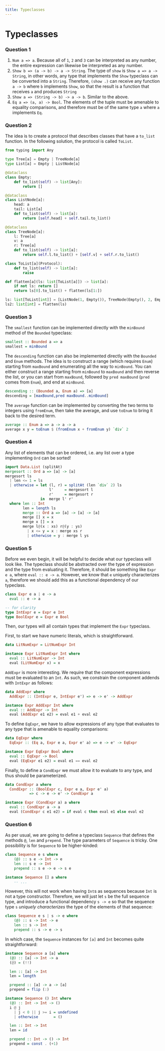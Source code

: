 ```yaml
---
title: Typeclasses
---
```



# Typeclasses

### Question 1
1.  `Num a => a`. Because all of `1`, `2` and `3` can be interpreted as any number, the entire expression can likewise be interpreted as any number.
2.  `Show b => (a -> b) -> a -> String`. The type of `show` is `Show a => a -> String`, in other words, any type that implements the `Show` typeclass can be converted into a `String`. Therefore, `(show .)` can receive any function `a -> b` where `b` implements `Show`, so that the result is a function that receives `a` and produces `String`
3.  `Show a => (String -> b) -> a -> b`. Similar to the above.
4. `Eq a => (a, a) -> Bool`. The elements of the tuple must be amenable to equality comparisons, and therefore must be of the same type `a` where `a` implements `Eq`. 

### Question 2
The idea is to create a protocol that describes classes that
have a `to_list` function. In the following solution, the
protocol is called `ToList`.

``` python
from typing import Any

type Tree[a] = Empty | TreeNode[a]
type List[a] = Empty | ListNode[a]

@dataclass
class Empty:
    def to_list(self) -> list[Any]:
        return []

@dataclass
class ListNode[a]:
    head: a
    tail: List[a]
    def to_list(self) -> list[a]:
        return [self.head] + self.tail.to_list()

@dataclass
class TreeNode[a]:
    l: Tree[a]
    v: a
    r: Tree[a]
    def to_list(self) -> list[a]:
        return self.l.to_list() + [self.v] + self.r.to_list()

class ToList[a](Protocol):
    def to_list(self) -> list[a]:
        raise

def flatten[a](ls: list[ToList[a]]) -> list[a]:
    if not ls: return []
    return ls[0].to_list() + flatten(ls[1:])

ls: list[ToList[int]] = [ListNode(1, Empty()), TreeNode(Empty(), 2, Empty())]
ls2: list[int] = flatten(ls)
```

### Question 3
The `smallest` function can be implemented directly with the `minBound` method of the `Bounded` typeclass:
```haskell
smallest :: Bounded a => a 
smallest = minBound
```
The `descending` function can also be implemented directly with the `Bounded` and `Enum` methods. The idea is to construct a range (which requires `Enum`) starting from `maxBound` and enumerating all the way to `minBound`. You can either construct a range starting from `minBound` to `maxBound` and then reverse the list, or you can start from `maxBound`, followed by `pred maxBound` (`pred` comes from `Enum`), and end at `minBound`.

```haskell
descending :: (Bounded a, Enum a) => [a]
descending = [maxBound,pred maxBound..minBound]
```

The `average` function can be implemented by converting the two terms to integers using `fromEnum`, then take the average, and use `toEnum` to bring it back to the desired term.

```haskell
average :: Enum a => a -> a -> a
average x y = toEnum $ (fromEnum x + fromEnum y) `div` 2
```
 

### Question 4
Any list of elements that can be ordered, i.e. any list over a type implementing `Ord` can be sorted!

``` haskell
import Data.List (splitAt)
mergesort :: Ord a => [a] -> [a]
mergesort ls 
  | len <= 1 = ls
  | otherwise = let (l, r) = splitAt (len `div` 2) ls
                    l'     = mergesort l
                    r'     = mergesort r
                in  merge l' r'
  where len :: Int
        len = length ls
        merge :: Ord a => [a] -> [a] -> [a]
        merge [] x = x
        merge x [] = x
        merge l@(x : xs) r@(y : ys)
          | x <= y = x : merge xs r
          | otherwise = y : merge l ys
```

### Question 5
Before we even begin, it will be helpful to decide what
our typeclass will look like. The typeclass should be abstracted over
the type of expression and the type from evaluating it. Therefore, it
should be something like `Expr e a`, where
`eval :: e -> a`. However, we know that `e` uniquely
characterizes `a`, therefore we should add this as a
functional dependency of our typeclass.

``` haskell
class Expr e a | e -> a
  eval :: e -> a

-- for clarity
type IntExpr e = Expr e Int
type BoolExpr e = Expr e Bool
```

Then, our types will all contain types that implement the
`Expr` typeclass.

First, to start we have numeric literals, which is straightforward.

``` haskell
data LitNumExpr = LitNumExpr Int

instance Expr LitNumExpr Int where
  eval :: LitNumExpr -> Int
  eval (LitNumExpr x) = x
```

`AddExpr` is more interesting. We require that the component
expressions must be evaluated to an `Int`. As such, we
constrain the component addends with `IntExpr` as follows:

``` haskell
data AddExpr where
  AddExpr :: (IntExpr e, IntExpr e') => e -> e' -> AddExpr

instance Expr AddExpr Int where
  eval :: AddExpr -> Int
  eval (AddExpr e1 e2) = eval e1 + eval e2
```

To define `EqExpr`, we have to allow expressions of any type
that evaluates to any type that is amenable to equality comparisons:

``` haskell
data EqExpr where
  EqExpr :: (Eq a, Expr e a, Expr e' a) => e -> e' -> EqExpr

instance Expr EqExpr Bool where
  eval :: EqExpr -> Bool
  eval (EqExpr e1 e2) = eval e1 == eval e2
```

Finally, to define a `CondExpr` we must allow it to evaluate
to any type, and thus should be parameterized.

``` haskell
data CondExpr a where
  CondExpr :: (BoolExpr c, Expr e a, Expr e' a) 
           => c -> e -> e' -> CondExpr a

instance Expr (CondExpr a) a where
  eval :: CondExpr a -> a
  eval (CondExpr c e1 e2) = if eval c then eval e1 else eval e2
```
### Question 6
As per usual, we are going to define a typeclass `Sequence` that defines the methods `@`, `len` and `prepend`. The type parameters of `Sequence` is tricky. One possibility is for `Sequence` to be higher-kinded:

```haskell
class Sequence e s where
    (@) :: s e -> Int -> e
    len :: s e -> Int
    prepend :: s e -> e -> s e

instance Sequence [] a where
    -- ...
```
However, this will not work when having `Int`s as sequences because `Int` is not a type constructor. Therefore, we will just let `s` be the full sequence type, and introduce a functional dependency `s -> e` so that the sequence type `s` _uniquely characterizes_ the type of the elements of that sequence:
```haskell
class Sequence e s | s -> e where
    (@) :: s -> Int -> e
    len :: s -> Int
    prepend :: s -> e -> s
```

In which case, the `Sequence` instances for `[a]` and `Int` becomes quite straightforward:

```haskell
instance Sequence a [a] where
  (@) :: [a] -> Int -> a
  (@) = (!!)

  len :: [a] -> Int
  len = length

  prepend :: [a] -> a -> [a]
  prepend = flip (:)

instance Sequence () Int where
  (@) :: Int -> Int -> ()
  i @ j 
    | j < 0 || j >= i = undefined
    | otherwise       = ()

  len :: Int -> Int
  len = id

  prepend :: Int -> () -> Int
  prepend = const . (+1)
```
